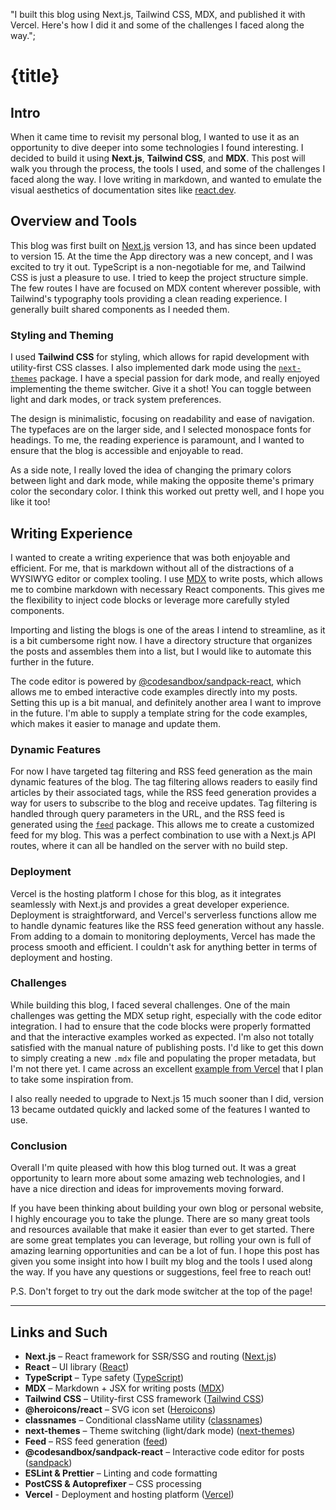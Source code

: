   "I built this blog using Next.js, Tailwind CSS, MDX, and published it with Vercel. Here's how I did it and some of the challenges I faced along the way.";

# {title}

<Meta date={published} tags={tags} />

## Intro

When it came time to revisit my personal blog, I wanted to use it as an
opportunity to dive deeper into some technologies I found interesting. I decided
to build it using **Next.js**, **Tailwind CSS**, and **MDX**. This post will
walk you through the process, the tools I used, and some of the challenges I
faced along the way. I love writing in markdown, and wanted to emulate the
visual aesthetics of documentation sites like [react.dev](https://react.dev/).

## Overview and Tools

This blog was first built on [Next.js](https://nextjs.org/) version 13, and has since
been updated to version 15. At the time the App directory was a new concept, and I was
excited to try it out. TypeScript is a non-negotiable for me, and Tailwind CSS
is just a pleasure to use. I tried to keep the project structure simple. The few
routes I have are focused on MDX content wherever possible, with Tailwind's
typography tools providing a clean reading experience. I generally built shared
components as I needed them.

### Styling and Theming

I used **Tailwind CSS** for styling, which allows for rapid development with
utility-first CSS classes. I also implemented dark mode using the
[`next-themes`](https://github.com/pacocoursey/next-themes) package. I have a
special passion for dark mode, and really enjoyed implementing the theme
switcher. Give it a shot! You can toggle between light and dark modes, or track
system preferences.

The design is minimalistic, focusing on readability and ease of navigation. The
typefaces are on the larger side, and I selected monospace fonts for headings.
To me, the reading experience is paramount, and I wanted to ensure that the blog
is accessible and enjoyable to read.

As a side note, I really loved the idea of changing the primary colors between
light and dark mode, while making the opposite theme's primary color the
secondary color. I think this worked out pretty well, and I hope you like it
too!

## Writing Experience

I wanted to create a writing experience that was both enjoyable and efficient.
For me, that is markdown without all of the distractions of a WYSIWYG editor or
complex tooling. I use [MDX](https://mdxjs.com/) to write posts, which allows me
to combine markdown with necessary React components. This gives me the
flexibility to inject code blocks or leverage more carefully styled components.

Importing and listing the blogs is one of the areas I intend to streamline, as
it is a bit cumbersome right now. I have a directory structure that organizes
the posts and assembles them into a list, but I would like to automate this
further in the future.

The code editor is powered by
[@codesandbox/sandpack-react](https://sandpack.dev/), which allows me to embed
interactive code examples directly into my posts. Setting this up is a bit
manual, and definitely another area I want to improve in the future. I'm able to
supply a template string for the code examples, which makes it easier to manage
and update them.

### Dynamic Features

For now I have targeted tag filtering and RSS feed generation as the main
dynamic features of the blog. The tag filtering allows readers to easily find
articles by their associated tags, while the RSS feed generation provides a way
for users to subscribe to the blog and receive updates. Tag filtering is handled
through query parameters in the URL, and the RSS feed is generated using the
[`feed`](https://www.npmjs.com/package/feed) package. This allows me to create a
customized feed for my blog. This was a perfect combination to use with a
Next.js API routes, where it can all be handled on the server with no build
step.

### Deployment

Vercel is the hosting platform I chose for this blog, as it integrates
seamlessly with Next.js and provides a great developer experience. Deployment is
straightforward, and Vercel's serverless functions allow me to handle dynamic
features like the RSS feed generation without any hassle. From adding to a
domain to monitoring deployments, Vercel has made the process smooth and
efficient. I couldn't ask for anything better in terms of deployment and
hosting.

### Challenges

While building this blog, I faced several challenges. One of the main challenges
was getting the MDX setup right, especially with the code editor integration. I
had to ensure that the code blocks were properly formatted and that the
interactive examples worked as expected. I'm also not totally satisfied with the
manual nature of publishing posts. I'd like to get this down to simply creating
a new `.mdx` file and populating the proper metadata, but I'm not there yet. I came
across an excellent
[example from Vercel](https://github.com/vercel/examples/tree/main/solutions/blog)
that I plan to take some inspiration from.

I also really needed to upgrade to Next.js 15 much sooner than I did, version 13
became outdated quickly and lacked some of the features I wanted to use.

### Conclusion

Overall I'm quite pleased with how this blog turned out. It was a great
opportunity to learn more about some amazing web technologies, and I have a nice
direction and ideas for improvements moving forward.

If you have been thinking about building your own blog or personal website, I
highly encourage you to take the plunge. There are so many great tools and
resources available that make it easier than ever to get started. There are some
great templates you can leverage, but rolling your own is full of amazing
learning opportunities and can be a lot of fun. I hope this post has given you
some insight into how I built my blog and the tools I used along the way. If you
have any questions or suggestions, feel free to reach out!

P.S. Don't forget to try out the dark mode switcher at the top of the page!

---

## Links and Such

- **Next.js** – React framework for SSR/SSG and routing
  ([Next.js](https://nextjs.org/))
- **React** – UI library ([React](https://react.dev/))
- **TypeScript** – Type safety ([TypeScript](https://www.typescriptlang.org/))
- **MDX** – Markdown + JSX for writing posts ([MDX](https://mdxjs.com/))
- **Tailwind CSS** – Utility-first CSS framework
  ([Tailwind CSS](https://tailwindcss.com/))
- **@heroicons/react** – SVG icon set ([Heroicons](https://heroicons.com/))
- **classnames** – Conditional className utility
  ([classnames](https://www.npmjs.com/package/classnames))
- **next-themes** – Theme switching (light/dark mode)
  ([next-themes](https://github.com/pacocoursey/next-themes))
- **Feed** – RSS feed generation ([feed](https://www.npmjs.com/package/feed))
- **@codesandbox/sandpack-react** – Interactive code editor for posts
  ([sandpack](https://sandpack.dev/))
- **ESLint & Prettier** – Linting and code formatting
- **PostCSS & Autoprefixer** – CSS processing
- **Vercel** - Deployment and hosting platform ([Vercel](https://vercel.com/))
